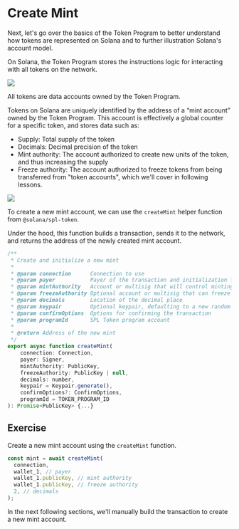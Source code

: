 # Create Mint

Next, let's go over the basics of the Token Program to better understand how tokens are represented on Solana and to further illustration Solana's account model.

On Solana, the Token Program stores the instructions logic for interacting with all tokens on the network.

![](/course/Token/TokenProgram.png)

All tokens are data accounts owned by the Token Program.

Tokens on Solana are uniquely identified by the address of a “mint account” owned by the Token Program. This account is effectively a global counter for a specific token, and stores data such as:

- Supply: Total supply of the token
- Decimals: Decimal precision of the token
- Mint authority: The account authorized to create new units of the token, and thus increasing the supply
- Freeze authority: The account authorized to freeze tokens from being transferred from "token accounts", which we'll cover in following lessons.

![](/course/Token/MintAccount.png)

To create a new mint account, we can use the `createMint` helper function from `@solana/spl-token`.

Under the hood, this function builds a transaction, sends it to the network, and returns the address of the newly created mint account.

```js
/**
 * Create and initialize a new mint
 *
 * @param connection      Connection to use
 * @param payer           Payer of the transaction and initialization fees
 * @param mintAuthority   Account or multisig that will control minting
 * @param freezeAuthority Optional account or multisig that can freeze token accounts
 * @param decimals        Location of the decimal place
 * @param keypair         Optional keypair, defaulting to a new random one
 * @param confirmOptions  Options for confirming the transaction
 * @param programId       SPL Token program account
 *
 * @return Address of the new mint
 */
export async function createMint(
    connection: Connection,
    payer: Signer,
    mintAuthority: PublicKey,
    freezeAuthority: PublicKey | null,
    decimals: number,
    keypair = Keypair.generate(),
    confirmOptions?: ConfirmOptions,
    programId = TOKEN_PROGRAM_ID
): Promise<PublicKey> {...}
```

## Exercise

Create a new mint account using the `createMint` function.

```js
const mint = await createMint(
  connection,
  wallet_1, // payer
  wallet_1.publicKey, // mint authority
  wallet_1.publicKey, // freeze authority
  2, // decimals
);
```

In the next following sections, we'll manually build the transaction to create a new mint account.
